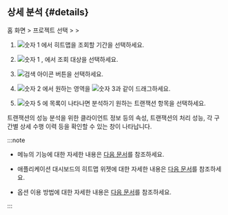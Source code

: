 ## 상세 분석 {#details}

홈 화면 &gt; 프로젝트 선택 &gt; <Cmdname sid="side_analysis" className="uitext" /> &gt; <Cmdname sid="side_hitmap" className="uitext" />

<ImgLang img='tx-hitmap.png' desc='히트맵' />

1. ![숫자 1](/img/number-01.png) <Cmdname sid="time_selector" className="uitext" />에서 히트맵을 조회할 기간을 선택하세요.

1. ![숫자 1](/img/number-01.png) <Cmdname sid="option_type" className="uitext" />, <Cmdname sid="application" className="uitext" />에서 조회 대상을 선택하세요.

1. ![검색 아이콘](/img/ico-btn-search.png) 버튼을 선택하세요.

1. ![숫자 2](/img/number-02.png) <Cmdname sid="hitmap_transaction" className="uitext" />에서 원하는 영역을 ![숫자 3](/img/number-03.png)과 같이 드래그하세요.

1. ![숫자 5](/img/number-05.png) <Cmdname sid="trace_list" className="uitext" />에 목록이 나타나면 분석하기 원하는 트랜잭션 항목을 선택하세요.

트랜잭션의 성능 분석을 위한 클라이언트 정보 등의 속성, 트랜잭션의 처리 성능, 각 구간별 상세 수행 이력 등을 확인할 수 있는 <Cmdname sid="TTL06527" className="uitext" /> 창이 나타납니다.

:::note

* <Cmdname sid="side_hitmap" className="uitext" /> 메뉴의 기능에 대한 자세한 내용은 [다음 문서](trs-view#details)를 참조하세요.

* 애플리케이션 대시보드의 히트맵 위젯에 대한 자세한 내용은 [다음 문서](dashboard-hitmap-trace)를 참조하세요.

* <Cmdname sid="time_selector" className="uitext" /> 옵션 이용 방법에 대한 자세한 내용은 [다음 문서](usage-ui#timeselector)를 참조하세요.

:::
